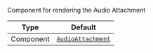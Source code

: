 Component for rendering the Audio Attachment

| Type      | Default                                                             |
| --------- | ------------------------------------------------------------------- |
| Component | [`AudioAttachment`](../../../../ui-components/audio_attachment.mdx) |
